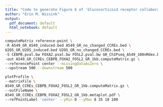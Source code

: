 ```yaml
---
title: "Code to generate Figure 6 of 'Glucocorticoid receptor collaborates with pioneer factors and AP-1 to execute genome-wide regulation'"
author: "Erin M. Wissink"
output:
  pdf_document: default
  html_notebook: default
---
```


```bash
computeMatrix reference-point \
-R A549_GR_A549_induced.bed A549_GR_no_changed_CCREs.bed \
U2OS_GR_U2OS_induced.bed U2OS_GR_no_changed_CCREs.bed \
-S CEBPB.pval.bw FOXA2.pval.bw FOSL2.pval.bw GR_ChIPseq_A549_100nMdex.bw   \
-out A549_GR_CCREs_CEBPB_FOXA2_FOSL2_GR_1kb.computeMatrix.gz \
--referencePoint center --missingDataAsZero \
--upstream 500 --downstream 500  

plotProfile \
--matrixFile \
A549_GR_CCREs_CEBPB_FOXA2_FOSL2_GR_1kb.computeMatrix.gz \
--outFileName \
A549_GR_CCREs_CEBPB_FOXA2_FOSL2_GR_1kb.metaplot.pdf \
--refPointLabel 'center' --yMin 0 --yMax 8 35 10 100 
```
